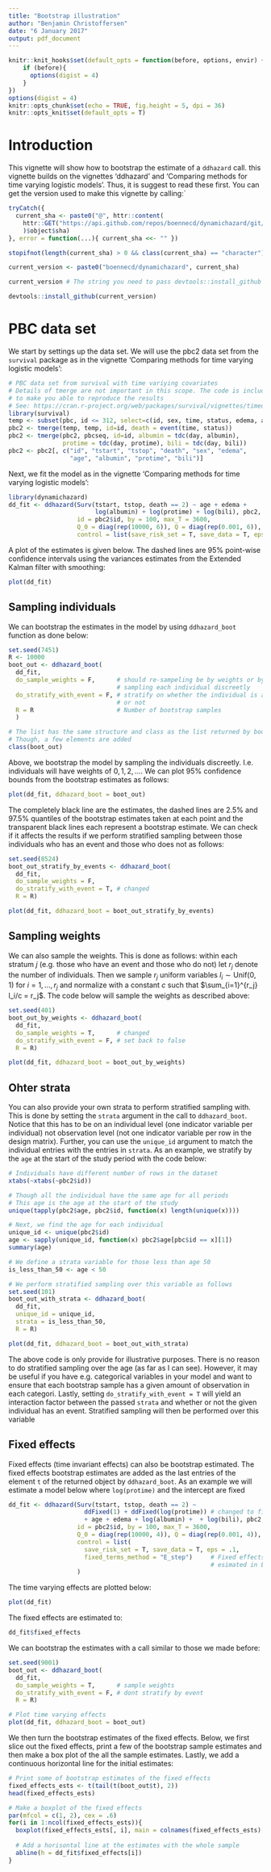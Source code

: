 ```yaml
---
title: "Bootstrap illustration"
author: "Benjamin Christoffersen"
date: "6 January 2017"
output: pdf_document
---
```


```r
knitr::knit_hooks$set(default_opts = function(before, options, envir) {
    if (before){
      options(digist = 4)
    }
})
options(digist = 4)
knitr::opts_chunk$set(echo = TRUE, fig.height = 5, dpi = 36)
knitr::opts_knit$set(default_opts = T)
```

# Introduction

This vignette will show how to bootstrap the estimate of a `ddhazard` call. this vignette builds on the vignettes 'ddhazard' and 'Comparing methods for time varying logistic models'. Thus, it is suggest to read these first. You can get the version used to make this vignette by calling:`

```r
tryCatch({
  current_sha <- paste0("@", httr::content(
    httr::GET("https://api.github.com/repos/boennecd/dynamichazard/git/refs/heads/master")
    )$object$sha)
}, error = function(...){ current_sha <<- "" })

stopifnot(length(current_sha) > 0 && class(current_sha) == "character")

current_version <- paste0("boennecd/dynamichazard", current_sha)
```

```r
current_version # The string you need to pass devtools::install_github
```

```r
devtools::install_github(current_version)
```

# PBC data set
We start by settings up the data set. We will use the pbc2 data set from the `survival` package as in the vignette 'Comparing methods for time varying logistic models':
```r
# PBC data set from survival with time variying covariates
# Details of tmerge are not important in this scope. The code is included
# to make you able to reproduce the results
# See: https://cran.r-project.org/web/packages/survival/vignettes/timedep.pdf
library(survival)
temp <- subset(pbc, id <= 312, select=c(id, sex, time, status, edema, age))
pbc2 <- tmerge(temp, temp, id=id, death = event(time, status))
pbc2 <- tmerge(pbc2, pbcseq, id=id, albumin = tdc(day, albumin),
               protime = tdc(day, protime), bili = tdc(day, bili))
pbc2 <- pbc2[, c("id", "tstart", "tstop", "death", "sex", "edema", 
                 "age", "albumin", "protime", "bili")]
```

Next, we fit the model as in the vignette 'Comparing methods for time varying logistic models':
```r
library(dynamichazard)
dd_fit <- ddhazard(Surv(tstart, tstop, death == 2) ~ age + edema +
                        log(albumin) + log(protime) + log(bili), pbc2,
                   id = pbc2$id, by = 100, max_T = 3600, 
                   Q_0 = diag(rep(10000, 6)), Q = diag(rep(0.001, 6)),
                   control = list(save_risk_set = T, save_data = T, eps = .1))
```

A plot of the estimates is given below. The dashed lines are 95% point-wise confidence intervals using the variances estimates from the Extended Kalman filter with smoothing:

```r
plot(dd_fit)
```

## Sampling individuals
We can bootstrap the estimates in the model by using `ddhazard_boot` function as done below:
```r
set.seed(7451)
R <- 10000
boot_out <- ddhazard_boot(
  dd_fit, 
  do_sample_weights = F,      # should re-sampeling be by weights or by
                              # sampling each individual discreetly
  do_stratify_with_event = F, # stratify on whether the individual is an event
                              # or not
  R = R                       # Number of bootstrap samples
  )

# The list has the same structure and class as the list returned by boot::boot
# Though, a few elements are added 
class(boot_out)
```
Above, we bootstrap the model by sampling the individuals discreetly. I.e. individuals will have weights of $0,1,2,\dots$. We can plot 95% confidence bounds from the bootstrap estimates as follows:

```r
plot(dd_fit, ddhazard_boot = boot_out)
```

The completely black line are the estimates, the dashed lines are 2.5% and 97.5% quantiles of the bootstrap estimates taken at each point and the transparent black lines each represent a bootstrap estimate. We can check if it affects the results if we perform stratified sampling between those individuals who has an event and those who does not as follows:

```r
set.seed(8524)
boot_out_stratify_by_events <- ddhazard_boot(
  dd_fit, 
  do_sample_weights = F,
  do_stratify_with_event = T, # changed
  R = R)

plot(dd_fit, ddhazard_boot = boot_out_stratify_by_events)
```

## Sampling weights
We can also sample the weights. This is done as follows: within each stratum $j$ (e.g. those who have an event and those who do not) let $r_j$ denote the number of individuals. Then we sample $r_j$ uniform variables $l_i\sim\text{Unif}(0,1)$ for $i = 1,\dots,r_j$ and normalize with a constant $c$ such that $\sum_{i=1}^{r_j} l_i/c = r_j$. The code below will sample the weights as described above:
```r
set.seed(401)
boot_out_by_weights <- ddhazard_boot(
  dd_fit, 
  do_sample_weights = T,      # changed      
  do_stratify_with_event = F, # set back to false
  R = R)

plot(dd_fit, ddhazard_boot = boot_out_by_weights)
```

## Ohter strata
You can also provide your own strata to perform stratified sampling with. This is done by setting the `strata` argument in the call to `ddhazard_boot`. Notice that this has to be on an individual level (one indicator variable per individual) not observation level (not one indicator variable per row in the design matrix). Further, you can use the `unique_id` argument to match the individual entries with the entries in `strata`. As an example, we stratify by the `age` at the start of the study period with the code below:
```r
# Individuals have different number of rows in the dataset
xtabs(~xtabs(~pbc2$id))

# Though all the individual have the same age for all periods
# This age is the age at the start of the study
unique(tapply(pbc2$age, pbc2$id, function(x) length(unique(x))))

# Next, we find the age for each individual
unique_id <- unique(pbc2$id)
age <- sapply(unique_id, function(x) pbc2$age[pbc$id == x][1])
summary(age)

# We define a strata variable for those less than age 50
is_less_than_50 <- age < 50

# We perform stratified sampling over this variable as follows
set.seed(101)
boot_out_with_strata <- ddhazard_boot(
  dd_fit,
  unique_id = unique_id, 
  strata = is_less_than_50,
  R = R)

plot(dd_fit, ddhazard_boot = boot_out_with_strata)
```

The above code is only provide for illustrative purposes. There is no reason to do stratified sampling over the age (as far as I can see). However, it may be useful if you have e.g. categorical variables in your model and want to ensure that each bootstrap sample has a given amount of observation in each categori. Lastly, setting `do_stratify_with_event = T` will yield an interaction factor between the passed `strata` and whether or not the given individual has an event. Stratified sampling will then be performed over this variable

## Fixed effects
Fixed effects (time invariant effects) can also be bootstrap estimated. The fixed effects bootstrap estimates are added as the last entries of the element `t` of the returned object by `ddhazard_boot`. As an example we will estimate a model below where `log(protime)` and the intercept are fixed

```r
dd_fit <- ddhazard(Surv(tstart, tstop, death == 2) ~ 
                     ddFixed(1) + ddFixed(log(protime)) # changed to fixed
                     + age + edema + log(albumin) +  + log(bili), pbc2,
                   id = pbc2$id, by = 100, max_T = 3600, 
                   Q_0 = diag(rep(10000, 4)), Q = diag(rep(0.001, 4)),
                   control = list(
                     save_risk_set = T, save_data = T, eps = .1,
                     fixed_terms_method = "E_step")     # Fixed effects are 
                                                        # esimated in E-step
                   )

```

The time varying effects are plotted below:

```r
plot(dd_fit)
```

The fixed effects are estimated to:

```r
dd_fit$fixed_effects
```

We can bootstrap the estimates with a call similar to those we made before:

```r
set.seed(9001)
boot_out <- ddhazard_boot(
  dd_fit, 
  do_sample_weights = T,      # sample weights      
  do_stratify_with_event = F, # dont stratify by event
  R = R)

# Plot time varying effects
plot(dd_fit, ddhazard_boot = boot_out)
```

We then turn the bootstrap estimates of the fixed effects. Below, we first slice out the fixed effects, print a few of the bootstrap sample estimates and then make a box plot of the all the sample estimates. Lastly, we add a continuous horizontal line for the initial estimates:

```r
# Print some of bootstrap estimates of the fixed effects
fixed_effects_ests <- t(tail(t(boot_out$t), 2))
head(fixed_effects_ests)

# Make a boxplot of the fixed effects
par(mfcol = c(1, 2), cex = .6)
for(i in 1:ncol(fixed_effects_ests)){
  boxplot(fixed_effects_ests[, i], main = colnames(fixed_effects_ests)[i])
  
  # Add a horisontal line at the estimates with the whole sample
  abline(h = dd_fit$fixed_effects[i])
}
```
